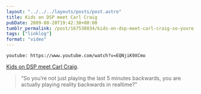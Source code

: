 ```yaml
---
layout: "../../../layouts/posts/post.astro"
title: Kids on DSP meet Carl Craig
pubDate: 2009-08-20T19:42:38+00:00
tumblr_permalink: /post/167538034/kids-on-dsp-meet-carl-craig-so-youre-not-just
tags: ["linklog"]
format: "video"
---
```


`youtube: https://www.youtube.com/watch?v=EQNjiK9XCmo`

[Kids on DSP meet Carl Craig][1].

> “So you’re not just playing the last 5 minutes backwards, you are actually playing reality backwards in realtime?”

[1]: https://www.youtube.com/watch?v=EQNjiK9XCmo
